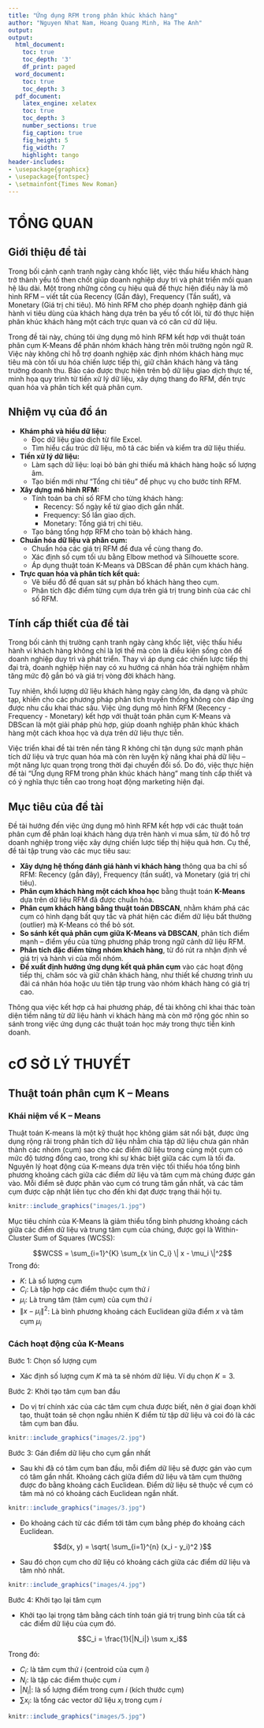 ```yaml
---
title: "Ứng dụng RFM trong phân khúc khách hàng"
author: "Nguyen Nhat Nam, Hoang Quang Minh, Ha The Anh"
output:
output:
  html_document:
    toc: true
    toc_depth: '3'
    df_print: paged
  word_document:
    toc: true
    toc_depth: 3
  pdf_document:
    latex_engine: xelatex
    toc: true
    toc_depth: 3
    number_sections: true
    fig_caption: true
    fig_height: 5
    fig_width: 7
    highlight: tango
header-includes:
- \usepackage{graphicx}
- \usepackage{fontspec}
- \setmainfont{Times New Roman}
---
```

# **TỔNG QUAN**

## Giới thiệu đề tài

Trong bối cảnh cạnh tranh ngày càng khốc liệt, việc thấu hiểu khách hàng trở thành yếu tố then chốt giúp doanh nghiệp duy trì và phát triển mối quan hệ lâu dài. Một trong những công cụ hiệu quả để thực hiện điều này là mô hình RFM – viết tắt của Recency (Gần đây), Frequency (Tần suất), và Monetary (Giá trị chi tiêu). Mô hình RFM cho phép doanh nghiệp đánh giá hành vi tiêu dùng của khách hàng dựa trên ba yếu tố cốt lõi, từ đó thực hiện phân khúc khách hàng một cách trực quan và có căn cứ dữ liệu.

Trong đề tài này, chúng tôi ứng dụng mô hình RFM kết hợp với thuật toán phân cụm K-Means để phân nhóm khách hàng trên môi trường ngôn ngữ R. Việc này không chỉ hỗ trợ doanh nghiệp xác định nhóm khách hàng mục tiêu mà còn tối ưu hóa chiến lược tiếp thị, giữ chân khách hàng và tăng trưởng doanh thu. Báo cáo được thực hiện trên bộ dữ liệu giao dịch thực tế, minh họa quy trình từ tiền xử lý dữ liệu, xây dựng thang đo RFM, đến trực quan hóa và phân tích kết quả phân cụm.

## Nhiệm vụ của đồ án

- **Khám phá và hiểu dữ liệu:**
  - Đọc dữ liệu giao dịch từ file Excel.
  - Tìm hiểu cấu trúc dữ liệu, mô tả các biến và kiểm tra dữ liệu thiếu.

- **Tiền xử lý dữ liệu:**
  - Làm sạch dữ liệu: loại bỏ bản ghi thiếu mã khách hàng hoặc số lượng âm.
  - Tạo biến mới như "Tổng chi tiêu" để phục vụ cho bước tính RFM.

- **Xây dựng mô hình RFM:**
  - Tính toán ba chỉ số RFM cho từng khách hàng:
    - Recency: Số ngày kể từ giao dịch gần nhất.
    - Frequency: Số lần giao dịch.
    - Monetary: Tổng giá trị chi tiêu.
  - Tạo bảng tổng hợp RFM cho toàn bộ khách hàng.

- **Chuẩn hóa dữ liệu và phân cụm:**
  - Chuẩn hóa các giá trị RFM để đưa về cùng thang đo.
  - Xác định số cụm tối ưu bằng Elbow method và Silhouette score.
  - Áp dụng thuật toán K-Means và DBScan để phân cụm khách hàng.

- **Trực quan hóa và phân tích kết quả:**
  - Vẽ biểu đồ để quan sát sự phân bố khách hàng theo cụm.
  - Phân tích đặc điểm từng cụm dựa trên giá trị trung bình của các chỉ số RFM.
  
## Tính cấp thiết của đề tài

Trong bối cảnh thị trường cạnh tranh ngày càng khốc liệt, việc thấu hiểu hành vi khách hàng không chỉ là lợi thế mà còn là điều kiện sống còn để doanh nghiệp duy trì và phát triển. Thay vì áp dụng các chiến lược tiếp thị đại trà, doanh nghiệp hiện nay có xu hướng cá nhân hóa trải nghiệm nhằm tăng mức độ gắn bó và giá trị vòng đời khách hàng.

Tuy nhiên, khối lượng dữ liệu khách hàng ngày càng lớn, đa dạng và phức tạp, khiến cho các phương pháp phân tích truyền thống không còn đáp ứng được nhu cầu khai thác sâu. Việc ứng dụng mô hình RFM (Recency - Frequency - Monetary) kết hợp với thuật toán phân cụm K-Means và DBScan là một giải pháp phù hợp, giúp doanh nghiệp phân khúc khách hàng một cách khoa học và dựa trên dữ liệu thực tiễn.

Việc triển khai đề tài trên nền tảng R không chỉ tận dụng sức mạnh phân tích dữ liệu và trực quan hóa mà còn rèn luyện kỹ năng khai phá dữ liệu – một năng lực quan trọng trong thời đại chuyển đổi số. Do đó, việc thực hiện đề tài "Ứng dụng RFM trong phân khúc khách hàng" mang tính cấp thiết và có ý nghĩa thực tiễn cao trong hoạt động marketing hiện đại.

## Mục tiêu của đề tài

Đề tài hướng đến việc ứng dụng mô hình RFM kết hợp với các thuật toán phân cụm để phân loại khách hàng dựa trên hành vi mua sắm, từ đó hỗ trợ doanh nghiệp trong việc xây dựng chiến lược tiếp thị hiệu quả hơn. Cụ thể, đề tài tập trung vào các mục tiêu sau:

- **Xây dựng hệ thống đánh giá hành vi khách hàng** thông qua ba chỉ số RFM: Recency (gần đây), Frequency (tần suất), và Monetary (giá trị chi tiêu).
- **Phân cụm khách hàng một cách khoa học** bằng thuật toán **K-Means** dựa trên dữ liệu RFM đã được chuẩn hóa.
- **Phân cụm khách hàng bằng thuật toán DBSCAN**, nhằm khám phá các cụm có hình dạng bất quy tắc và phát hiện các điểm dữ liệu bất thường (outlier) mà K-Means có thể bỏ sót.
- **So sánh kết quả phân cụm giữa K-Means và DBSCAN**, phân tích điểm mạnh – điểm yếu của từng phương pháp trong ngữ cảnh dữ liệu RFM.
- **Phân tích đặc điểm từng nhóm khách hàng**, từ đó rút ra nhận định về giá trị và hành vi của mỗi nhóm.
- **Đề xuất định hướng ứng dụng kết quả phân cụm** vào các hoạt động tiếp thị, chăm sóc và giữ chân khách hàng, như thiết kế chương trình ưu đãi cá nhân hóa hoặc ưu tiên tập trung vào nhóm khách hàng có giá trị cao.

Thông qua việc kết hợp cả hai phương pháp, đề tài không chỉ khai thác toàn diện tiềm năng từ dữ liệu hành vi khách hàng mà còn mở rộng góc nhìn so sánh trong việc ứng dụng các thuật toán học máy trong thực tiễn kinh doanh.

# **cƠ SỞ LÝ THUYẾT**

## **Thuật toán phân cụm K – Means**

### Khái niệm về K – Means

Thuật toán K-means là một kỹ thuật học không giám sát nổi bật, được ứng dụng rộng rãi trong phân tích dữ liệu nhằm chia tập dữ liệu chưa gán nhãn thành các nhóm (cụm) sao cho các điểm dữ liệu trong cùng một cụm có mức độ tương đồng cao, trong khi sự khác biệt giữa các cụm là tối đa. Nguyên lý hoạt động của K-means dựa trên việc tối thiểu hóa tổng bình phương khoảng cách giữa các điểm dữ liệu và tâm cụm mà chúng được gán vào. Mỗi điểm sẽ được phân vào cụm có trung tâm gần nhất, và các tâm cụm được cập nhật liên tục cho đến khi đạt được trạng thái hội tụ.


```r
knitr::include_graphics("images/1.jpg")
```

Mục tiêu chính của K-Means là giảm thiểu tổng bình phương khoảng cách giữa các điểm dữ liệu và trung tâm cụm của chúng, được gọi là Within-Cluster Sum of Squares (WCSS):

$$WCSS = \sum_{i=1}^{K} \sum_{x \in C_i} \| x - \mu_i \|^2$$
Trong đó:

- $K$: Là số lượng cụm  
- $C_i$: Là tập hợp các điểm thuộc cụm thứ $i$  
- $\mu_i$: Là trung tâm (tâm cụm) của cụm thứ $i$  
- $\|x - \mu_i\|^2$: Là bình phương khoảng cách Euclidean giữa điểm $x$ và tâm cụm $\mu_i$

### Cách hoạt động của K-Means

Bước 1: Chọn số lượng cụm

  - Xác định số lượng cụm $K$ mà ta sẽ nhóm dữ liệu. Ví dụ chọn $K = 3$.
  
Bước 2: Khởi tạo tâm cụm ban đầu

  -	Do vị trí chính xác của các tâm cụm chưa được biết, nên ở giai đoạn khởi tạo, thuật toán sẽ chọn ngẫu nhiên K điểm từ tập dữ liệu và coi đó là các tâm cụm ban đầu.

```r
knitr::include_graphics("images/2.jpg")
```

Bước 3: Gán điểm dữ liệu cho cụm gần nhất

  -	Sau khi đã có tâm cụm ban đầu, mỗi điểm dữ liệu sẽ được gán vào cụm có tâm gần nhất. Khoảng cách giữa điểm dữ liệu và tâm cụm thường được đo bằng khoảng cách Euclidean. Điểm dữ liệu sẽ thuộc về cụm có tâm mà nó có khoảng cách Euclidean ngắn nhất.
  
```r
knitr::include_graphics("images/3.jpg")
```

  - Đo khoảng cách từ các điểm tới tâm cụm bằng phép đo khoảng cách Euclidean.

$$d(x, y) = \sqrt{ \sum_{i=1}^{n} (x_i - y_i)^2 }$$

  - Sau đó chọn cụm cho dữ liệu có khoảng cách giữa các điểm dữ liệu và tâm nhỏ nhất.
  
```r
knitr::include_graphics("images/4.jpg")
```

Bước 4: Khởi tạo lại tâm cụm

  - Khởi tạo lại trọng tâm bằng cách tính toán giá trị trung bình của tất cả các điểm dữ liệu của cụm đó.
  
$$C_i = \frac{1}{|N_i|} \sum x_i$$

Trong đó:

- $C_i$: là tâm cụm thứ $i$ (centroid của cụm $i$)  
- $N_i$: là tập các điểm thuộc cụm $i$  
- $|N_i|$: là số lượng điểm trong cụm $i$ (kích thước cụm)  
- $\sum x_i$: là tổng các vector dữ liệu $x_i$ trong cụm $i$

  
```r
knitr::include_graphics("images/5.jpg")
```